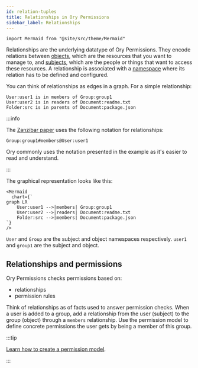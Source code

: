 ```yaml
---
id: relation-tuples
title: Relationships in Ory Permissions
sidebar_label: Relationships
---
```


```mdx-code-block
import Mermaid from "@site/src/theme/Mermaid"
```

Relationships are the underlying datatype of Ory Permissions. They encode relations between [objects](./10_objects.mdx), which are
the resources that you want to manage to, and [subjects](./15_subjects.mdx), which are the people or things that want to access
these resources. A relationship is associated with a [namespace](./05_namespaces.mdx) where its relation has to be defined and
configured.

You can think of relationships as edges in a graph. For a simple relationship:

```keto-relationships
User:user1 is in members of Group:group1
User:user2 is in readers of Document:readme.txt
Folder:src is in parents of Document:package.json
```

:::info

The [Zanzibar paper](https://research.google/pubs/pub48190/) uses the following notation for relationships:

```keto-relation-tuples
Group:group1#members@User:user1
```

Ory commonly uses the notation presented in the example as it's easier to read and understand.

:::

The graphical representation looks like this:

```mdx-code-block
<Mermaid
  chart={`
graph LR
    User:user1 -->|members| Group:group1
    User:user2 -->|readers| Document:readme.txt
    Folder:src -->|members| Document:package.json
`}
/>
```

`User` and `Group` are the subject and object namespaces respectively. `user1` and `group1` are the subject and object.

## Relationships and permissions

Ory Permissions checks permissions based on:

- relationships
- permission rules

Think of relationships as of facts used to answer permission checks. When a user is added to a group, add a relationship from the
user (subject) to the group (object) through a `members` relationship. Use the permission model to define concrete permissions the
user gets by being a member of this group.

:::tip

[Learn how to create a permission model](../modeling/create-permission-model.mdx).

:::
